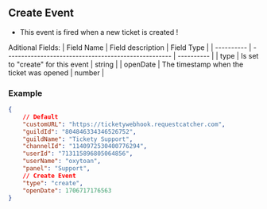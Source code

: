 ## Create Event

- This event is fired when a new ticket is created !

Aditional Fields:
| Field Name | Field description                                    | Field Type |
| ---------- | ---------------------------------------------------- | ---------- |
| type       | Is set to "create" for this event                    | string     |
| openDate   | The timestamp when the ticket was opened             | number     |

### Example
```json
{
    // Default
    "customURL": "https://ticketywebhook.requestcatcher.com",
    "guildId": "804846334346526752",
    "guildName": "Tickety Support",
    "channelId": "1140972530400776294",
    "userId": "713115896805064856",
    "userName": "oxytoan",
    "panel": "Support",
    // Create Event
    "type": "create",
    "openDate": 1706717176563
}
```